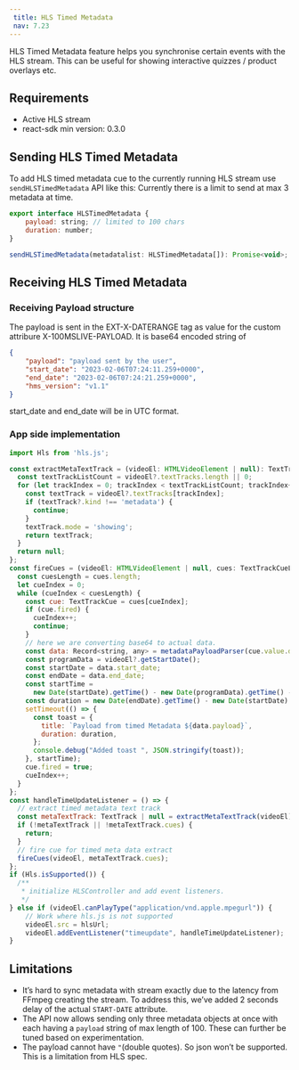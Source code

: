```yaml
---
 title: HLS Timed Metadata
 nav: 7.23
---
```


HLS Timed Metadata feature helps you synchronise certain events with the HLS stream. This can be useful for showing interactive quizzes / product overlays etc.

## Requirements

-   Active HLS stream
-   react-sdk min version: 0.3.0

## Sending HLS Timed Metadata

To add HLS timed metadata cue to the currently running HLS stream use `sendHLSTimedMetadata` API like this:
Currently there is a limit to send at max 3 metadata at time. 

```javascript
export interface HLSTimedMetadata {
	payload: string; // limited to 100 chars
	duration: number;
}

sendHLSTimedMetadata(metadatalist: HLSTimedMetadata[]): Promise<void>;
```

## Receiving HLS Timed Metadata
### Receiving Payload structure

The payload is sent in the EXT-X-DATERANGE tag as value for the custom attribure X-100MSLIVE-PAYLOAD. It is base64 encoded string of

```json
{
    "payload": "payload sent by the user",
    "start_date": "2023-02-06T07:24:11.259+0000",
    "end_date": "2023-02-06T07:24:21.259+0000",
    "hms_version": "v1.1"
}
```
start_date and end_date will be in UTC format.

### App side implementation

```javascript
import Hls from 'hls.js';

const extractMetaTextTrack = (videoEl: HTMLVideoElement | null): TextTrack | null => {
  const textTrackListCount = videoEl?.textTracks.length || 0;
  for (let trackIndex = 0; trackIndex < textTrackListCount; trackIndex++) {
    const textTrack = videoEl?.textTracks[trackIndex];
    if (textTrack?.kind !== 'metadata') {
      continue;
    }
    textTrack.mode = 'showing';
    return textTrack;
  }
  return null;
};
const fireCues = (videoEl: HTMLVideoElement | null, cues: TextTrackCueList) => {
  const cuesLength = cues.length;
  let cueIndex = 0;
  while (cueIndex < cuesLength) {
    const cue: TextTrackCue = cues[cueIndex];
    if (cue.fired) {
      cueIndex++;
      continue;
    }
    // here we are converting base64 to actual data.
    const data: Record<string, any> = metadataPayloadParser(cue.value.data);
    const programData = videoEl?.getStartDate();
    const startDate = data.start_date;
    const endDate = data.end_date;
    const startTime =
      new Date(startDate).getTime() - new Date(programData).getTime() - (videoEl?.currentTime || 0) * 1000;
    const duration = new Date(endDate).getTime() - new Date(startDate).getTime();
    setTimeout(() => {
      const toast = {
        title: `Payload from timed Metadata ${data.payload}`,
        duration: duration,
      };
      console.debug("Added toast ", JSON.stringify(toast));
    }, startTime);
    cue.fired = true;
    cueIndex++;
  }
};
const handleTimeUpdateListener = () => {
  // extract timed metadata text track
  const metaTextTrack: TextTrack | null = extractMetaTextTrack(videoEl);
  if (!metaTextTrack || !metaTextTrack.cues) {
    return;
  }
  // fire cue for timed meta data extract
  fireCues(videoEl, metaTextTrack.cues);
};
if (Hls.isSupported()) {
  /**
   * initialize HLSController and add event listeners.
   */
} else if (videoEl.canPlayType("application/vnd.apple.mpegurl")) {
    // Work where hls.js is not supported
    videoEl.src = hlsUrl;
    videoEl.addEventListener("timeupdate", handleTimeUpdateListener);
}
```

## Limitations

- It’s hard to sync metadata with stream exactly due to the latency from FFmpeg creating the stream. To address this, we’ve added 2 seconds delay of the actual `START-DATE` attribute.
- The API now allows sending only three metadata objects at once with each having a `payload` string of max length of 100. These can further be tuned based on experimentation.
- The payload cannot have `"`(double quotes). So json won’t be supported. This is a limitation from HLS spec.
